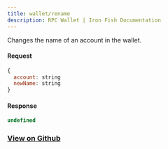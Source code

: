 ```yaml
---
title: wallet/rename
description: RPC Wallet | Iron Fish Documentation
---
```


Changes the name of an account in the wallet.

#### Request

```js
{
  account: string
  newName: string
}
```

#### Response

```js
undefined
```

### [View on Github](https://github.com/iron-fish/ironfish/blob/master/ironfish/src/rpc/routes/wallet/rename.ts)
